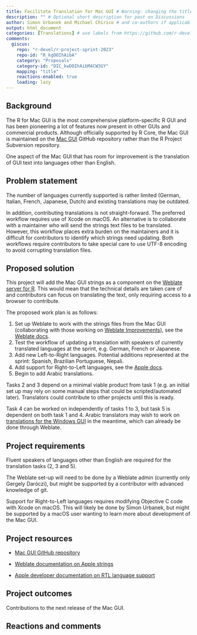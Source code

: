 ```yaml
---
title: Facilitate Translation for Mac GUI # Warning: changing the title may create a new Discussions thread!
description: "" # Optional short description for post on Discussions
author: Simon Urbanek and Michael Chirico # and co-authors if applicable
output: html_document
categories: [Translations] # use labels from https://github.com/r-devel/r-project-sprint-2023/labels
comments:
  giscus: 
    repo: "r-devel/r-project-sprint-2023"
    repo-id: "R_kgDOIhAibA"
    category: "Proposals"
    category-id: "DIC_kwDOIhAibM4CW3GY"
    mapping: "title"
    reactions-enabled: true
    loading: lazy
---
```


```{=html}
<!-- 
This template is based on https://contributor.r-project.org/r-project-sprint-2023/projects/quartz-alpha-mask/.
The sections are provided as a guide and may not be appropriate to your proposal, feel free to skip or change sections.

Please label any R code chunks, especially those producing images.
-->
```
## Background

The R for Mac GUI is the most comprehensive platform-specific R GUI and has been pioneering a lot of features now present in other GUIs and commercial products. Although officially supported by R Core, the Mac GUI is maintained on the [Mac GUI](https://github.com/R-macos/Mac-GUI) GitHub repository rather than the R Project Subversion repository.

One aspect of the Mac GUI that has room for improvement is the translation of GUI text into languages other than English.

## Problem statement

The number of languages currently supported is rather limited (German, Italian, French, Japanese, Dutch) and existing translations may be outdated.

In addition, contributing translations is not straight-forward. The preferred workflow requires use of Xcode on macOS. An alternative is to collaborate with a maintainer who will send the strings text files to be translated. However, this workflow places extra burden on the maintainers and it is difficult for contributors to identify which strings need updating. Both workflows require contributors to take special care to use UTF-8 encoding to avoid corrupting translation files.

## Proposed solution

This project will add the Mac GUI strings as a component on the [Weblate server for R](https://translate.rx.studio/projects/r-project/). This would mean that the technical details are taken care of and contributors can focus on translating the text, only requiring access to a browser to contribute.

The proposed work plan is as follows:

1.  Set up Weblate to work with the strings files from the Mac GUI (collaborating with those working on [Weblate Improvements](https://contributor.r-project.org/r-project-sprint-2023/projects/weblate-improvements/)), see the [Weblate docs](https://docs.weblate.org/en/latest/formats/apple.html#apple).
2.  Test the workflow of updating a translation with speakers of currently translated languages at the sprint, e.g. German, French or Japanese.
3.  Add new Left-to-Right languages. Potential additions represented at the sprint: Spanish, Brazilian Portuguese, Nepali.
4.  Add support for Right-to-Left languages, see the [Apple docs](https://developer.apple.com/library/archive/documentation/MacOSX/Conceptual/BPInternational/SupportingRight-To-LeftLanguages/SupportingRight-To-LeftLanguages.html#//apple_ref/doc/uid/10000171i-CH17-SW1).
5.  Begin to add Arabic translations.

Tasks 2 and 3 depend on a minimal viable product from task 1 (e.g. an initial set up may rely on some manual steps that could be scripted/automated later). Translators could contribute to other projects until this is ready.

Task 4 can be worked on independently of tasks 1 to 3, but task 5 is dependent on both task 1 and 4. Arabic translators may wish to work on [translations for the Windows GUI](https://translate.rx.studio/projects/r-project/base-r-gui/ar/) in the meantime, which can already be done through Weblate.

## Project requirements

<!-- Include here prerequisite knowledge and any operating system requirements -->

Fluent speakers of languages other than English are required for the translation tasks (2, 3 and 5).

The Weblate set-up will need to be done by a Weblate admin (currently only Gergely Daróczi), but might be supported by a contributor with advanced knowledge of git.

Support for Right-to-Left languages requires modifying Objective C code with Xcode on macOS. This will likely be done by Simon Urbanek, but might be supported by a macOS user wanting to learn more about development of the Mac GUI.

## Project resources

-   [Mac GUI GitHub repository](https://github.com/R-macos/Mac-GUI/)

-   [Weblate documentation on Apple strings](https://docs.weblate.org/en/latest/formats/apple.html#apple)

-   [Apple developer documentation on RTL language support](https://developer.apple.com/library/archive/documentation/MacOSX/Conceptual/BPInternational/SupportingRight-To-LeftLanguages/SupportingRight-To-LeftLanguages.html#//apple_ref/doc/uid/10000171i-CH17-SW1)

## Project outcomes

Contributions to the next release of the Mac GUI.

## Reactions and comments

```{=html}
<!-- 
Please leave the Reactions and comments section
- a Giscus comment box will be automatically added here 
-->
```
